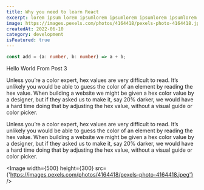 ```yaml
---
title: Why you need to learn React
excerpt: lorem ipsum lorem ipsumlorem ipsumlorem ipsumlorem ipsumlorem ipsum
image: https://images.pexels.com/photos/4164418/pexels-photo-4164418.jpeg?auto=format&fit=crop&w=1280&q=80
createdAt: 2022-06-10
category: development
isFeatured: true
---
```


```ts
const add = (a: number, b: number) => a + b;
```

Hello World From Post 3

Unless you’re a color expert, hex values are very difficult to read. It’s unlikely you would be able to guess the color of an element by reading the hex value. When building a website we might be given a hex color value by a designer, but if they asked us to make it, say 20% darker, we would have a hard time doing that by adjusting the hex value, without a visual guide or color picker.

Unless you’re a color expert, hex values are very difficult to read. It’s unlikely you would be able to guess the color of an element by reading the hex value. When building a website we might be given a hex color value by a designer, but if they asked us to make it, say 20% darker, we would have a hard time doing that by adjusting the hex value, without a visual guide or color picker.

<Image
  width={500}
  height={300}
  src={'https://images.pexels.com/photos/4164418/pexels-photo-4164418.jpeg'}
/>
